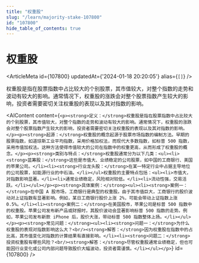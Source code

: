 ```yaml
---
title: "权重股"
slug: "/learn/majority-stake-107800"
id: "107800"
hide_table_of_contents: true
---
```



# 权重股

<ArticleMeta id={107800} updatedAt={'2024-01-18 20:20:05'} alias={`[]`} />
<div className='border-solid border-b border-t-0 my-4 border-[var(--ifm-color-gray-300)]' />

权重股是指在股票指数中占比较大的个别股票，其市值较大，对整个指数的走势和波动有较大的影响。通常情况下，权重股的涨跌会对整个股票指数产生较大的影响，投资者需要密切关注权重股的表现以及其对指数的影响。

<AIContent content={`<p><strong>定义：</strong>权重股是指在股票指数中占比较大的个别股票，其市值较大，对整个指数的走势和波动有较大的影响。通常情况下，权重股的涨跌会对整个股票指数产生较大的影响，投资者需要密切关注权重股的表现以及其对指数的影响。</p><p><strong>起源：</strong>权重股的概念起源于股票市场指数的编制方法。早期的股票指数，如道琼斯工业平均指数，采用价格加权法，而现代大多数指数，如标普 500 指数，采用市值加权法。这种方法使得市值较大的公司在指数中的权重更高，从而形成了权重股的概念。</p><p><strong>类别与特点：</strong>权重股通常分为以下几类：<ul><li><strong>蓝筹股：</strong>这些是市值大、业绩稳定的公司股票，如中国的工商银行、美国的苹果公司。</li><li><strong>行业龙头股：</strong>在某一特定行业中占据主导地位的公司股票，如能源行业的中石油。</li></ul>权重股的主要特点包括：<ul><li>市值大，对指数影响显著。</li><li>通常业绩稳定，风险相对较低。</li><li>流动性强，交易活跃。</li></ul></p><p><strong>具体案例：</strong><ul><li><strong>案例一：</strong>在中国 A 股市场，工商银行是典型的权重股。由于其市值巨大，工商银行的股价波动对上证指数有显著影响。例如，某日工商银行股价上涨 2%，可能会带动上证指数上涨 0.5%。</li><li><strong>案例二：</strong>在美国股市，苹果公司是标普 500 指数中的权重股。苹果公司发布新产品或财报时，其股价波动会显著影响标普 500 指数的走势。例如，苹果公司发布新款 iPhone 后，股价大涨，带动标普 500 指数整体上扬。</li></ul></p><p><strong>常见问题：</strong><ul><li><strong>问题一：</strong>为什么权重股的表现对指数影响这么大？<br/><strong>解答：</strong>因为权重股在指数中的占比高，其市值变化对指数的计算结果有直接影响。</li><li><strong>问题二：</strong>投资权重股有哪些风险？<br/><strong>解答：</strong>尽管权重股通常业绩稳定，但也可能因行业变化或公司内部问题导致股价大幅波动，投资者需谨慎。</li></ul></p>`} id={107800} />

